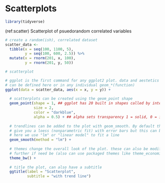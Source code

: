 # Scatterplots

```r
library(tidyverse)
```

(ref:scatter) Scatterplot of psuedorandom correlated variables
```r

# create a random(ish), correlated dataset
scatter_data <- 
  tibble(x = seq(100, 1100, 5),
         y = seq(100, 600, 2.5)) %>% 
  mutate(x = rnorm(201, x, 100),
         y = rnorm(201, y, 50))

# scatterplot

# ggplot is the first command for any ggplot2 plot. data and aestetics aes()
# can be defined here or in any individual geom_*(function) 
ggplot(data = scatter_data, aes(x = x, y = y)) +
  
  # scatterplots can be created using the geom_point shape 
  geom_point(shape = 1, ## ggplot has 20 built in shapes called by integer
             size = 2,
             color = "darkblue",
             alpha = 0.5) + ## alpha sets transparency 1 = solid, 0 = invisible
  
  # trendlines can be added to the plot with geom_smooth. By default this will
  # give you a loess (nonparametric fit) with error bars but this can be changed
  # here we use "lm" or "linear model" to fit a line 
  geom_smooth(method = "lm") +
  
  # themes change the overall look of the plot. these can also be modified
  # further if need be (also can use packaged themes like theme_economist)
  theme_bw() +
  
  # title the plot, can also have a subtitle
  ggtitle(label = "Scatterplot",
          subtitle = "with trend line")
  

```